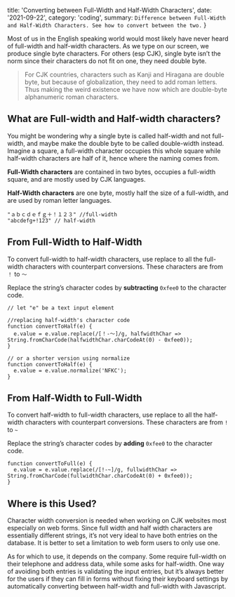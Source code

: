 
  title: 'Converting between Full-Width and Half-Width Characters',
  date: '2021-09-22',
  category: 'coding',
  summary: `Difference between Full-Width and Half-Width Characters. See how to convert between the two.`
}


Most of us in the English speaking world would most likely have never heard of full-width and half-width characters. As we type on our screen, we produce single byte characters. For others (esp CJK), single byte isn’t the norm since their characters do not fit on one, they need double byte.

> For CJK countries, characters such as Kanji and Hiragana are double byte, but because of globalization, they need to add roman letters. Thus making the weird existence we have now which are double-byte alphanumeric roman characters.

## What are Full-width and Half-width characters?

You might be wondering why a single byte is called half-width and not full-width, and maybe make the double byte to be called double-width instead. Imagine a square, a full-width character occupies this whole square while half-width characters are half of it, hence where the naming comes from.

**Full-Width characters** are contained in two bytes, occupies a full-width square, and are mostly used by CJK languages.

**Half-Width characters** are one byte, mostly half the size of a full-width, and are used by roman letter languages.

```
"ａｂｃｄｅｆｇ＋！１２３" //full-width
"abcdefg+!123" // half-width
```

## From Full-Width to Half-Width

To convert full-width to half-width characters, use replace to all the full-width characters with counterpart conversions. These characters are from `！` to `～`

Replace the string’s character codes by **subtracting** `0xfee0` to the character code.

```
// let "e" be a text input element

//replacing half-width's character code
function convertToHalf(e) {
  e.value = e.value.replace(/[！-～]/g, halfwidthChar =>
String.fromCharCode(halfwidthChar.charCodeAt(0) - 0xfee0));
}

// or a shorter version using normalize 
function convertToHalf(e) {
  e.value = e.value.normalize('NFKC');
}
```

## From Half-Width to Full-Width

To convert half-width to full-width characters, use replace to all the half-width characters with counterpart conversions. These characters are from `!` to `~`

Replace the string’s character codes by **adding** `0xfee0` to the character code.

```
function convertToFull(e) {
  e.value = e.value.replace(/[!-~]/g, fullwidthChar =>
String.fromCharCode(fullwidthChar.charCodeAt(0) + 0xfee0));
}
```

## Where is this Used?

Character width conversion is needed when working on CJK websites most especially on web forms. Since full width and half width characters are essentially different strings, it’s not very ideal to have both entries on the database. It is better to set a limitation to web form users to only use one.

As for which to use, it depends on the company. Some require full-width on their telephone and address data, while some asks for half-width. One way of avoiding both entries is validating the input entries, but it’s always better for the users if they can fill in forms without fixing their keyboard settings by automatically converting between half-width and full-width with Javascript.